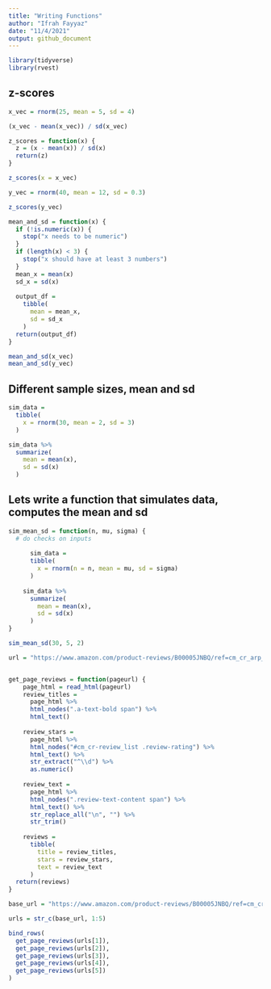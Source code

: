 ```yaml
---
title: "Writing Functions"
author: "Ifrah Fayyaz"
date: "11/4/2021"
output: github_document
---
```


```r
library(tidyverse)
library(rvest)
```

## z-scores

```r
x_vec = rnorm(25, mean = 5, sd = 4)

(x_vec - mean(x_vec)) / sd(x_vec)

z_scores = function(x) {
  z = (x - mean(x)) / sd(x)
  return(z)
}

z_scores(x = x_vec)

y_vec = rnorm(40, mean = 12, sd = 0.3)

z_scores(y_vec)
```



```r

mean_and_sd = function(x) {
  if (!is.numeric(x)) {
    stop("x needs to be numeric")
  }
  if (length(x) < 3) {
    stop("x should have at least 3 numbers")
  }
  mean_x = mean(x)
  sd_x = sd(x)
  
  output_df = 
    tibble(
      mean = mean_x,
      sd = sd_x
    )
  return(output_df)
}

mean_and_sd(x_vec)
mean_and_sd(y_vec)

```

## Different sample sizes, mean and sd

```r
sim_data =
  tibble(
    x = rnorm(30, mean = 2, sd = 3)
  )

sim_data %>%
  summarize(
    mean = mean(x),
    sd = sd(x)
  )

```

## Lets write a function that simulates data, computes the mean and sd

```r
sim_mean_sd = function(n, mu, sigma) {
  # do checks on inputs
  
      sim_data =
      tibble(
        x = rnorm(n = n, mean = mu, sd = sigma)
      )
    
    sim_data %>%
      summarize(
        mean = mean(x),
        sd = sd(x)
      )
}

sim_mean_sd(30, 5, 2)

```



```r
url = "https://www.amazon.com/product-reviews/B00005JNBQ/ref=cm_cr_arp_d_viewopt_rvwer?ie=UTF8&reviewerType=avp_only_reviews&sortBy=recent&pageNumber=1"


get_page_reviews = function(pageurl) {
    page_html = read_html(pageurl)
    review_titles = 
      page_html %>%
      html_nodes(".a-text-bold span") %>%
      html_text()
    
    review_stars = 
      page_html %>%
      html_nodes("#cm_cr-review_list .review-rating") %>%
      html_text() %>%
      str_extract("^\\d") %>%
      as.numeric()
    
    review_text = 
      page_html %>%
      html_nodes(".review-text-content span") %>%
      html_text() %>% 
      str_replace_all("\n", "") %>% 
      str_trim()
    
    reviews = 
      tibble(
        title = review_titles,
        stars = review_stars,
        text = review_text
      )
  return(reviews)
}

base_url = "https://www.amazon.com/product-reviews/B00005JNBQ/ref=cm_cr_arp_d_viewopt_rvwer?ie=UTF8&reviewerType=avp_only_reviews&sortBy=recent&pageNumber="

urls = str_c(base_url, 1:5)

bind_rows(
  get_page_reviews(urls[1]),
  get_page_reviews(urls[2]),
  get_page_reviews(urls[3]),
  get_page_reviews(urls[4]),
  get_page_reviews(urls[5])
)
```

